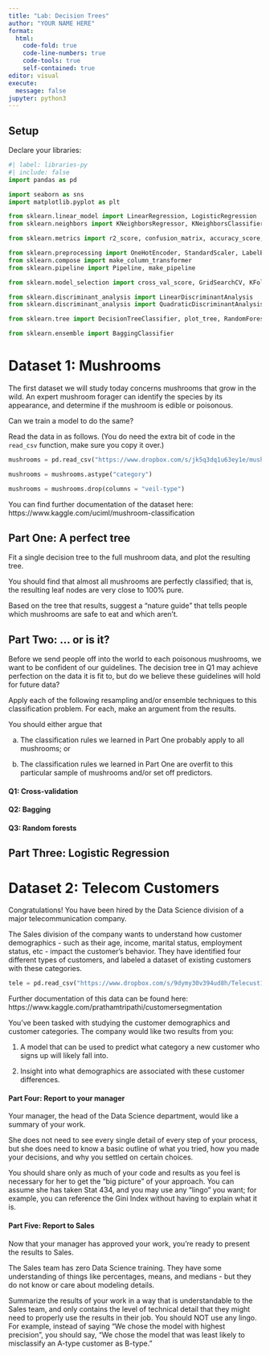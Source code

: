 ```yaml
---
title: "Lab: Decision Trees"
author: "YOUR NAME HERE"
format: 
  html:
    code-fold: true
    code-line-numbers: true
    code-tools: true
    self-contained: true
editor: visual
execute:
  message: false
jupyter: python3
---
```


## Setup

Declare your libraries:


```python
#| label: libraries-py
#| include: false
import pandas as pd

import seaborn as sns
import matplotlib.pyplot as plt

from sklearn.linear_model import LinearRegression, LogisticRegression
from sklearn.neighbors import KNeighborsRegressor, KNeighborsClassifier

from sklearn.metrics import r2_score, confusion_matrix, accuracy_score, precision_score, recall_score, roc_auc_score, make_scorer

from sklearn.preprocessing import OneHotEncoder, StandardScaler, LabelEncoder
from sklearn.compose import make_column_transformer
from sklearn.pipeline import Pipeline, make_pipeline

from sklearn.model_selection import cross_val_score, GridSearchCV, KFold

from sklearn.discriminant_analysis import LinearDiscriminantAnalysis
from sklearn.discriminant_analysis import QuadraticDiscriminantAnalysis

from sklearn.tree import DecisionTreeClassifier, plot_tree, RandomForestClassifier

from sklearn.ensemble import BaggingClassifier
```

# Dataset 1:  Mushrooms

The first dataset we will study today concerns mushrooms that grow in the wild.
An expert mushroom forager can identify the species by its appearance, and determine
if the mushroom is edible or poisonous.  

Can we train a model to do the same?

Read the data in as follows.  (You do need the extra bit of code in the `read_csv` function, make sure you copy it over.)


```python
mushrooms = pd.read_csv("https://www.dropbox.com/s/jk5q3dq1u63ey1e/mushrooms.csv?dl=1") 

mushrooms = mushrooms.astype("category")

mushrooms = mushrooms.drop(columns = "veil-type")
```

You can find further documentation of the dataset here: https://www.kaggle.com/uciml/mushroom-classification

## Part One: A perfect tree

Fit a single decision tree to the full mushroom data, and plot the resulting tree.

You should find that almost all mushrooms are perfectly classified; that is, the resulting leaf nodes are very close to 100% pure.

Based on the tree that results, suggest a "nature guide" that tells people which mushrooms are safe to eat and which aren't.

## Part Two: ... or is it?

Before we send people off into the world to each poisonous mushrooms, we want to be confident of our guidelines.  The decision tree in Q1 may achieve perfection on the data it is fit to, but do we believe these guidelines will hold for future data?

Apply each of the following resampling and/or ensemble techniques to this classification problem.  For each, make an argument from the results.

You should either argue that 

(a) The classification rules we learned in Part One probably apply to all mushrooms; or

(b) The classification rules we learned in Part One are overfit to this particular sample of mushrooms and/or set off predictors.

#### Q1: Cross-validation

#### Q2: Bagging

#### Q3: Random forests

## Part Three:  Logistic Regression

# Dataset 2:  Telecom Customers

Congratulations!  You have been hired by the Data Science division of a major telecommunication company.

The Sales division of the company wants to understand how customer demographics - such as their age, income, marital status, employment status, etc - impact the customer's behavior.  They have identified four different types of customers, and labeled a dataset of existing customers with these categories.


```python
tele = pd.read_csv("https://www.dropbox.com/s/9dymy30v394ud8h/Telecust1.csv?dl=1")
```

Further documentation of this data can be found here: 
https://www.kaggle.com/prathamtripathi/customersegmentation

You've been tasked with studying the customer demographics and customer categories.  The company would like two results from you:

1. A model that can be used to predict what category a new customer who signs up will likely fall into.

2. Insight into what demographics are associated with these customer differences.

#### Part Four:  Report to your manager

Your manager, the head of the Data Science department, would like a summary of your work.  

She does not need to see every single detail of every step of your process, but she does need to know a basic outline of what you tried, how you made your decisions, and why you settled on certain choices.

You should share only as much of your code and results as you feel is necessary for her to get the "big picture" of your approach.  You can assume she has taken Stat 434, and you may use any "lingo" you want; for example, you can reference the Gini Index without having to explain what it is.

#### Part Five: Report to Sales

Now that your manager has approved your work, you're ready to present the results to Sales.

The Sales team has zero Data Science training.  They have some understanding of things like percentages, means, and medians - but they do not know or care about modeling details.

Summarize the results of your work in a way that is understandable to the Sales team, and only contains the level of technical detail that they might need to properly use the results in their job.  You should NOT use any lingo.  For example, instead of saying "We chose the model with highest precision", you should say, "We chose the model that was least likely to misclassify an A-type customer as B-type."
